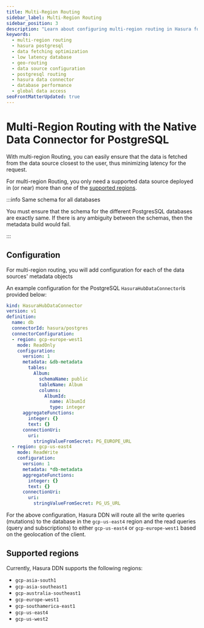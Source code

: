 ```yaml
---
title: Multi-Region Routing
sidebar_label: Multi-Region Routing
sidebar_position: 3
description: "Learn about configuring multi-region routing in Hasura for optimal data fetching with minimal latency, including setup for PostgreSQL and supported regions."
keywords:
  - multi-region routing
  - hasura postgresql
  - data fetching optimization
  - low latency database
  - geo-routing
  - data source configuration
  - postgresql routing
  - hasura data connector
  - database performance
  - global data access
seoFrontMatterUpdated: true
---
```



# Multi-Region Routing with the Native Data Connector for PostgreSQL

With multi-region Routing, you can easily ensure that the data is fetched from the data source closest to the user,
thus minimizing latency for the request.

For multi-region Routing, you only need a supported data source deployed in (or near) more than one of the
[supported regions](#supported-regions).


:::info Same schema for all databases

You must ensure that the schema for the different PostgresSQL databases are exactly same. If there is any ambiguity
between the schemas, then the metadata build would fail.

:::

## Configuration

For multi-region routing, you will add configuration for each of the data sources' metadata objects

An example configuration for the PostgreSQL `HasuraHubDataConnector`is provided below:

```yaml {7-8,26-27}
kind: HasuraHubDataConnector
version: v1
definition:
  name: db
  connectorId: hasura/postgres
  connectorConfiguration:
  - region: gcp-europe-west1
    mode: ReadOnly
    configuration:
      version: 1
      metadata: &db-metadata
        tables:
          Album:
            schemaName: public
            tableName: Album
            columns:
              AlbumId:
                name: AlbumId
                type: integer
      aggregateFunctions:
        integer: {}
        text: {}
      connectionUri:
        uri:
          stringValueFromSecret: PG_EUROPE_URL
  - region: gcp-us-east4
    mode: ReadWrite
    configuration:
      version: 1
      metadata: *db-metadata
      aggregateFunctions:
        integer: {}
        text: {}
      connectionUri:
        uri:
          stringValueFromSecret: PG_US_URL
```

For the above configuration, Hasura DDN will route all the write queries (mutations) to the database in the
`gcp-us-east4` region and the read queries (query and subscriptions) to either `gcp-us-east4` or `gcp-europe-west1`
based on the geolocation of the client.

## Supported regions

Currently, Hasura DDN supports the following regions:

- `gcp-asia-south1`
- `gcp-asia-southeast1`
- `gcp-australia-southeast1`
- `gcp-europe-west1`
- `gcp-southamerica-east1`
- `gcp-us-east4`
- `gcp-us-west2`